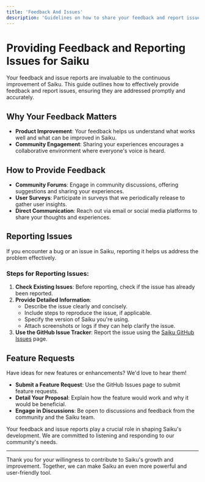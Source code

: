 ```yaml
---
title: 'Feedback And Issues'
description: 'Guidelines on how to share your feedback and report issues to help improve Saiku.'
---
```

# Providing Feedback and Reporting Issues for Saiku

Your feedback and issue reports are invaluable to the continuous improvement of Saiku. This guide outlines how to effectively provide feedback and report issues, ensuring they are addressed promptly and accurately.

## Why Your Feedback Matters

- **Product Improvement**: Your feedback helps us understand what works well and what can be improved in Saiku.
- **Community Engagement**: Sharing your experiences encourages a collaborative environment where everyone's voice is heard.

## How to Provide Feedback

- **Community Forums**: Engage in community discussions, offering suggestions and sharing your experiences.
- **User Surveys**: Participate in surveys that we periodically release to gather user insights.
- **Direct Communication**: Reach out via email or social media platforms to share your thoughts and experiences.

## Reporting Issues

If you encounter a bug or an issue in Saiku, reporting it helps us address the problem effectively.

### Steps for Reporting Issues:

1. **Check Existing Issues**: Before reporting, check if the issue has already been reported.
2. **Provide Detailed Information**:
   - Describe the issue clearly and concisely.
   - Include steps to reproduce the issue, if applicable.
   - Specify the version of Saiku you're using.
   - Attach screenshots or logs if they can help clarify the issue.
3. **Use the GitHub Issue Tracker**: Report the issue using the [Saiku GitHub Issues](https://github.com/saiku/saiku/issues) page.

## Feature Requests

Have ideas for new features or enhancements? We'd love to hear them!

- **Submit a Feature Request**: Use the GitHub Issues page to submit feature requests.
- **Detail Your Proposal**: Explain how the feature would work and why it would be beneficial.
- **Engage in Discussions**: Be open to discussions and feedback from the community and the Saiku team.

<Note>
  Your feedback and issue reports play a crucial role in shaping Saiku's development. We are committed to listening and responding to our community's needs.
</Note>

---

Thank you for your willingness to contribute to Saiku's growth and improvement. Together, we can make Saiku an even more powerful and user-friendly tool.

<Footer />
